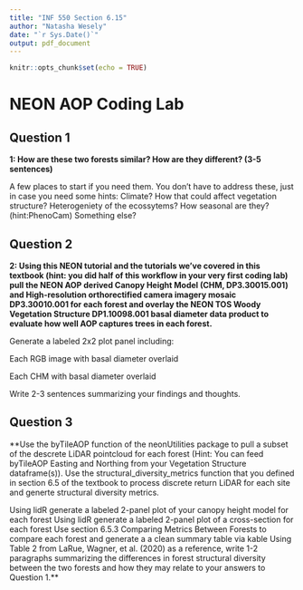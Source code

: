```yaml
---
title: "INF 550 Section 6.15"
author: "Natasha Wesely"
date: "`r Sys.Date()`"
output: pdf_document
---
```


```r
knitr::opts_chunk$set(echo = TRUE)
```

# NEON AOP Coding Lab
## Question 1
**1: How are these two forests similar? How are they different? (3-5 sentences)**

A few places to start if you need them. You don’t have to address these, just in case you need some hints: Climate? How that could affect vegetation structure? Heterogeniety of the ecossytems? How seasonal are they? (hint:PhenoCam) Something else?



## Question 2
**2: Using this NEON tutorial and the tutorials we’ve covered in this textbook (hint: you did half of this workflow in your very first coding lab) pull the NEON AOP derived Canopy Height Model (CHM, DP3.30015.001) and High-resolution orthorectified camera imagery mosaic DP3.30010.001 for each forest and overlay the NEON TOS Woody Vegetation Structure DP1.10098.001 basal diameter data product to evaluate how well AOP captures trees in each forest.**

Generate a labeled 2x2 plot panel including:

Each RGB image with basal diameter overlaid

Each CHM with basal diameter overlaid

Write 2-3 sentences summarizing your findings and thoughts.

## Question 3
**Use the byTileAOP function of the neonUtilities package to pull a subset of the descrete LiDAR pointcloud for each forest (Hint: You can feed byTileAOP Easting and Northing from your Vegetation Structure dataframe(s)). Use the structural_diversity_metrics function that you defined in section 6.5 of the textbook to process discrete return LiDAR for each site and generte structural diversity metrics.

Using lidR generate a labeled 2-panel plot of your canopy height model for each forest
Using lidR generate a labeled 2-panel plot of a cross-section for each forest
Use section 6.5.3 Comparing Metrics Between Forests to compare each forest and generate a a clean summary table via kable
Using Table 2 from LaRue, Wagner, et al. (2020) as a reference, write 1-2 paragraphs summarizing the differences in forest structural diversity between the two forests and how they may relate to your answers to Question 1.**
